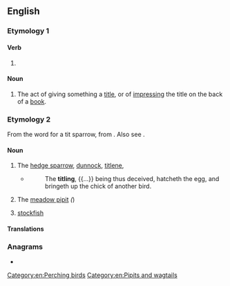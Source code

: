 ==English==

===Etymology 1===

====Verb====
{{head|en|verb form}}

# {{present participle of|en|title|nocat=1}}

====Noun====
{{en-noun}}

# The act of giving something a [[title]], or of [[impress]]ing the title on the back of a [[book]].

===Etymology 2===
From the {{der|en|is|-}} word for a tit sparrow, from {{der|en|non|tittr||titmouse}}. Also see {{m|en|tit||a small bird}}.

====Noun====
{{en-noun}}

# The [[hedge sparrow]], [[dunnock]], [[titlene]], ''{{l|mul|Prunella modularis}}''
#* {{rfdatek|en|Holland}}
#*: The '''titling''', {{...}} being thus deceived, hatcheth the egg, and bringeth up the chick of another bird.
# The [[meadow pipit]] ''({{l|mul|Anthus pratensis}}'')
# {{lb|en|obsolete|in customhouses}} [[stockfish]]

====Translations====
{{trans-see|''Prunella modularis''|dunnock}}

{{trans-see|''Anthus pratensis''|meadow pipit}}

{{trans-see|stockfish}}

{{Webster 1913}}

===Anagrams===
* {{anagrams|en|a=giilntt|Tlingit|litting|tilting}}

[[Category:en:Perching birds]]
[[Category:en:Pipits and wagtails]]